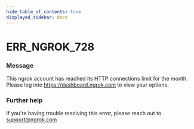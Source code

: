 ```yaml
---
hide_table_of_contents: true
displayed_sidebar: docs
---
```



# ERR_NGROK_728

### Message

This ngrok account has reached its HTTP connections limit for the month. Please log into https://dashboard.ngrok.com to view your options.

### Further help

If you're having trouble resolving this error, please reach out to [support@ngrok.com](mailto:support@ngrok.com?subject=Help%20with%20ERR_NGROK_728)

<ErrorDetails error="err_ngrok_728" />
